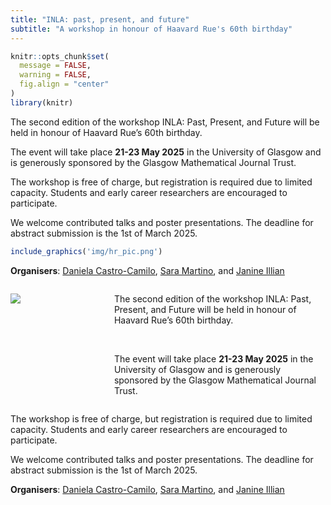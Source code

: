 ```yaml
---
title: "INLA: past, present, and future"
subtitle: "A workshop in honour of Haavard Rue's 60th birthday"
---
```

```r
knitr::opts_chunk$set(
  message = FALSE, 
  warning = FALSE,
  fig.align = "center"
)
library(knitr)
```

The second edition of the workshop INLA: Past, Present, and Future will be held in honour of Haavard Rue's 60th birthday. 

The event will take place **21-23 May 2025** in the University of Glasgow and is generously sponsored by the Glasgow Mathematical Journal Trust.

The workshop is free of charge, but registration is required due to limited capacity. Students and early career researchers are encouraged to participate.

We welcome contributed talks and poster presentations. The deadline for abstract submission is the 1st of March 2025.

```r
include_graphics('img/hr_pic.png')
```
**Organisers**: [Daniela Castro-Camilo](https://www.gla.ac.uk/schools/mathematicsstatistics/staff/danielacastrocamilo/){.external target="_blank"}, [Sara Martino](https://www.ntnu.edu/employees/sara.martino){.external target="_blank"}, and [Janine Illian](https://www.gla.ac.uk/schools/mathematicsstatistics/staff/janineillian/){.external target="_blank"}


::: columns
::: {.column width="30%"}

![](img/hr_pic.png)
:::

::: {.column width="70%"}

The second edition of the workshop INLA: Past, Present, and Future will be held in honour of Haavard Rue's 60th birthday. 

<br>

The event will take place **21-23 May 2025** in the University of Glasgow and is generously sponsored by the Glasgow Mathematical Journal Trust.

:::
:::

The workshop is free of charge, but registration is required due to limited capacity. Students and early career researchers are encouraged to participate.

We welcome contributed talks and poster presentations. The deadline for abstract submission is the 1st of March 2025.

**Organisers**: [Daniela Castro-Camilo](https://www.gla.ac.uk/schools/mathematicsstatistics/staff/danielacastrocamilo/){.external target="_blank"}, [Sara Martino](https://www.ntnu.edu/employees/sara.martino){.external target="_blank"}, and [Janine Illian](https://www.gla.ac.uk/schools/mathematicsstatistics/staff/janineillian/){.external target="_blank"}
